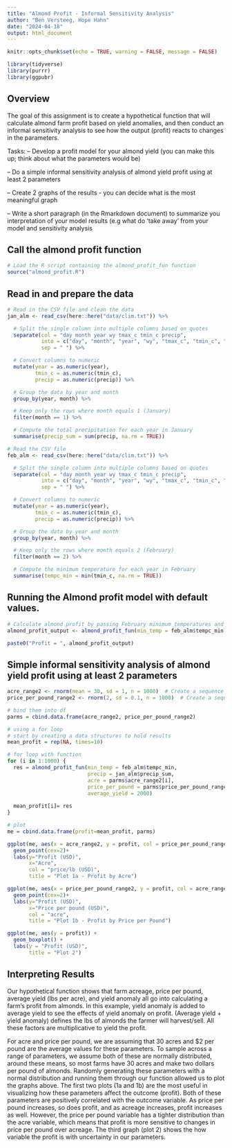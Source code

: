 ```yaml
---
title: "Almond Profit - Informal Sensitivity Analysis"
author: "Ben Versteeg, Hope Hahn"
date: "2024-04-18"
output: html_document
---
```


```r
knitr::opts_chunk$set(echo = TRUE, warning = FALSE, message = FALSE)

library(tidyverse)
library(purrr)
library(ggpubr)
```
## Overview

The goal of this assignment is to create a hypothetical function that will calculate almond farm profit based on yield anomalies, and then conduct an informal sensitivity analysis to see how the output (profit) reacts to changes in the parameters.

Tasks:
-- Develop a profit model for your almond yield (you can make this up; think about what the parameters would be) 

-- Do a simple informal sensitivity analysis of almond yield profit using at least 2 parameters

-- Create 2 graphs of the results - you can decide what is the most meaningful graph

-- Write a short paragraph (in the Rmarkdown document) to summarize you interpretation of your model results (e.g what do ‘take away’ from your model and sensitivity analysis


## Call the almond profit function

```r
# Load the R script containing the almond_profit_fun function
source("almond_profit.R")
```

## Read in and prepare the data

```r
# Read in the CSV file and clean the data
jan_alm <- read_csv(here::here("data/clim.txt")) %>%

  # Split the single column into multiple columns based on quotes
  separate(col = "day month year wy tmax_c tmin_c precip",
           into = c("day", "month", "year", "wy", "tmax_c", "tmin_c", "precip"),
           sep = " ") %>%

  # Convert columns to numeric
  mutate(year = as.numeric(year),
         tmin_c = as.numeric(tmin_c),
         precip = as.numeric(precip)) %>%

  # Group the data by year and month
  group_by(year, month) %>%

  # Keep only the rows where month equals 1 (January)
  filter(month == 1) %>%

  # Compute the total precipitation for each year in January
  summarise(precip_sum = sum(precip, na.rm = TRUE))

```

```r
# Read the CSV file 
feb_alm <- read_csv(here::here("data/clim.txt")) %>%

  # Split the single column into multiple columns based on quotes
  separate(col = "day month year wy tmax_c tmin_c precip",
           into = c("day", "month", "year", "wy", "tmax_c", "tmin_c", "precip"),
           sep = " ") %>%

  # Convert columns to numeric 
  mutate(year = as.numeric(year),
         tmin_c = as.numeric(tmin_c),
         precip = as.numeric(precip)) %>%

  # Group the data by year and month
  group_by(year, month) %>%

  # Keep only the rows where month equals 2 (February)
  filter(month == 2) %>%

  # Compute the minimum temperature for each year in February
  summarise(tempc_min = min(tmin_c, na.rm = TRUE))

```

## Running the Almond profit model with default values.

```r
# Calculate almond profit by passing February minimum temperatures and January precipitation sums as arguments to the almond_profit_fun function
almond_profit_output <- almond_profit_fun(min_temp = feb_alm$tempc_min, precip = jan_alm$precip_sum)

paste0("Profit = ", almond_profit_output)
```

## Simple informal sensitivity analysis of almond yield profit using at least 2 parameters

```r
acre_range2 <- rnorm(mean = 30, sd = 1, n = 1000)  # Create a sequence of acre values 
price_per_pound_range2 <- rnorm(2, sd = 0.1, n = 1000)  # Create a sequence of price per pound values 

# bind them into df
parms = cbind.data.frame(acre_range2, price_per_pound_range2)

# using a for loop
# start by creating a data structures to hold results
mean_profit = rep(NA, times=10)

# for loop with function
for (i in 1:1000) {
  res = almond_profit_fun(min_temp = feb_alm$tempc_min, 
                          precip = jan_alm$precip_sum,
                          acre = parms$acre_range2[i], 
                          price_per_pound = parms$price_per_pound_range2[i],
                          average_yield = 2000)
  
  mean_profit[i]= res
}

# plot
me = cbind.data.frame(profit=mean_profit, parms)

ggplot(me, aes(x = acre_range2, y = profit, col = price_per_pound_range2))+
  geom_point(cex=2)+
  labs(y="Profit (USD)", 
       x="Acre", 
       col = "price/lb (USD)",
       title = "Plot 1a - Profit by Acre") 

ggplot(me, aes(x = price_per_pound_range2, y = profit, col = acre_range2))+
  geom_point(cex=2)+
  labs(y="Profit (USD)", 
       x="Price per pound (USD)", 
       col = "acre",
       title = "Plot 1b - Profit by Price per Pound")

ggplot(me, aes(y = profit)) +
  geom_boxplot() +
  labs(y = "Profit (USD)",
       title = "Plot 2")
```

## Interpreting Results

Our hypothetical function shows that farm acreage, price per pound, average yield (lbs per acre), and yield anomaly all go into calculating a farm's profit from almonds. In this example, yield anomaly is added to average yield to see the effects of yield anomaly on profit. (Average yield + yield anomaly) defines the lbs of almonds the farmer will harvest/sell. All these factors are multiplicative to yield the profit. 

For acre and price per pound, we are assuming that 30 acres and $2 per pound are the average values for these parameters. To sample across a range of parameters, we assume both of these are normally distributed, around these means, so most farms have 30 acres and make two dollars per pound of almonds. Randomly generating these parameters with a normal distribution and running them through our function allowed us to plot the graphs above. The first two plots (1a and 1b) are the most useful in visualizing how these parameters affect the outcome (profit). Both of these parameters are positively correlated with the outcome variable. As price per pound increases, so does profit, and as acreage increases, profit increases as well. However, the price per pound variable has a tighter distribution than the acre variable, which means that profit is more sensitive to changes in price per pound over acreage. The third graph (plot 2) shows the how variable the profit is with uncertainty in our parameters.



